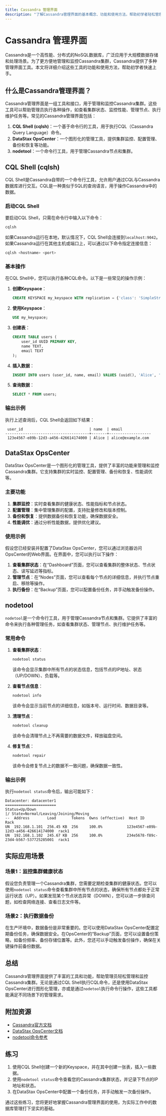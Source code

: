 ```yaml
---
title: Cassandra 管理界面
description: "了解Cassandra管理界面的基本概念、功能和使用方法，帮助初学者轻松管理和监控Cassandra数据库。"
---
```


# Cassandra 管理界面

Cassandra是一个高性能、分布式的NoSQL数据库，广泛应用于大规模数据存储和处理场景。为了更方便地管理和监控Cassandra集群，Cassandra提供了多种管理界面工具。本文将详细介绍这些工具的功能和使用方法，帮助初学者快速上手。

## 什么是Cassandra管理界面？

Cassandra管理界面是一组工具和接口，用于管理和监控Cassandra集群。这些工具可以帮助管理员执行各种操作，如查看集群状态、监控性能、管理节点、执行维护任务等。常见的Cassandra管理界面包括：

1. **CQL Shell (cqlsh)**：一个基于命令行的工具，用于执行CQL（Cassandra Query Language）命令。
2. **DataStax OpsCenter**：一个图形化的管理工具，提供集群监控、配置管理、备份和恢复等功能。
3. **nodetool**：一个命令行工具，用于管理Cassandra节点和集群。

## CQL Shell (cqlsh)

CQL Shell是Cassandra自带的一个命令行工具，允许用户通过CQL与Cassandra数据库进行交互。CQL是一种类似于SQL的查询语言，用于操作Cassandra中的数据。

### 启动CQL Shell

要启动CQL Shell，只需在命令行中输入以下命令：

```bash
cqlsh
```

如果Cassandra运行在本地，默认情况下，CQL Shell会连接到`localhost:9042`。如果Cassandra运行在其他主机或端口上，可以通过以下命令指定连接信息：

```bash
cqlsh <hostname> <port>
```

### 基本操作

在CQL Shell中，您可以执行各种CQL命令。以下是一些常见的操作示例：

1. **创建Keyspace**：

    ```sql
    CREATE KEYSPACE my_keyspace WITH replication = {'class': 'SimpleStrategy', 'replication_factor': 1};
    ```

2. **使用Keyspace**：

    ```sql
    USE my_keyspace;
    ```

3. **创建表**：

    ```sql
    CREATE TABLE users (
        user_id UUID PRIMARY KEY,
        name TEXT,
        email TEXT
    );
    ```

4. **插入数据**：

    ```sql
    INSERT INTO users (user_id, name, email) VALUES (uuid(), 'Alice', 'alice@example.com');
    ```

5. **查询数据**：

    ```sql
    SELECT * FROM users;
    ```

### 输出示例

执行上述查询后，CQL Shell会返回如下结果：

```plaintext
 user_id                              | name  | email
--------------------------------------+-------+-------------------
 123e4567-e89b-12d3-a456-426614174000 | Alice | alice@example.com
```

## DataStax OpsCenter

DataStax OpsCenter是一个图形化的管理工具，提供了丰富的功能来管理和监控Cassandra集群。它支持集群的实时监控、配置管理、备份和恢复、性能调优等。

### 主要功能

1. **集群监控**：实时查看集群的健康状态、性能指标和节点状态。
2. **配置管理**：集中管理集群的配置，支持批量修改和版本控制。
3. **备份和恢复**：提供数据备份和恢复功能，确保数据安全。
4. **性能调优**：通过分析性能数据，提供优化建议。

### 使用示例

假设您已经安装并配置了DataStax OpsCenter，您可以通过浏览器访问OpsCenter的Web界面。在界面中，您可以执行以下操作：

1. **查看集群状态**：在“Dashboard”页面，您可以查看集群的整体状态、节点状态、读写延迟等指标。
2. **管理节点**：在“Nodes”页面，您可以查看每个节点的详细信息，并执行节点重启、移除等操作。
3. **执行备份**：在“Backup”页面，您可以配置备份任务，并手动触发备份操作。

## nodetool

`nodetool`是一个命令行工具，用于管理Cassandra节点和集群。它提供了丰富的命令来执行各种管理任务，如查看集群状态、管理节点、执行维护任务等。

### 常用命令

1. **查看集群状态**：

    ```bash
    nodetool status
    ```

    该命令会显示集群中所有节点的状态信息，包括节点的IP地址、状态（UP/DOWN）、负载等。

2. **查看节点信息**：

    ```bash
    nodetool info
    ```

    该命令会显示当前节点的详细信息，如版本号、运行时间、数据目录等。

3. **清理节点**：

    ```bash
    nodetool cleanup
    ```

    该命令会清理节点上不再需要的数据文件，释放磁盘空间。

4. **修复节点**：

    ```bash
    nodetool repair
    ```

    该命令会修复节点上的数据不一致问题，确保数据一致性。

### 输出示例

执行`nodetool status`命令后，输出可能如下：

```plaintext
Datacenter: datacenter1
=======================
Status=Up/Down
|/ State=Normal/Leaving/Joining/Moving
--  Address        Load       Tokens  Owns (effective)  Host ID                               Rack
UN  192.168.1.101  256.45 KB  256     100.0%           123e4567-e89b-12d3-a456-426614174000  rack1
UN  192.168.1.102  245.67 KB  256     100.0%           234e5678-f89c-23d4-b567-537725285001  rack1
```

## 实际应用场景

### 场景1：监控集群健康状态

假设您负责管理一个Cassandra集群，您需要定期检查集群的健康状态。您可以使用`nodetool status`命令查看集群中所有节点的状态，确保所有节点都处于正常运行状态（UP）。如果发现某个节点状态异常（DOWN），您可以进一步排查问题，如检查网络连接、查看日志文件等。

### 场景2：执行数据备份

在生产环境中，数据备份是非常重要的。您可以使用DataStax OpsCenter配置定期备份任务，确保数据安全。在OpsCenter的“Backup”页面，您可以设置备份策略，如备份频率、备份存储位置等。此外，您还可以手动触发备份操作，确保在关键操作前备份数据。

## 总结

Cassandra管理界面提供了丰富的工具和功能，帮助管理员轻松管理和监控Cassandra集群。无论是通过CQL Shell执行CQL命令，还是使用DataStax OpsCenter进行图形化管理，亦或是通过`nodetool`执行命令行操作，这些工具都能满足不同场景下的管理需求。

## 附加资源

- [Cassandra官方文档](https://cassandra.apache.org/doc/latest/)
- [DataStax OpsCenter文档](https://docs.datastax.com/en/opscenter/6.8/)
- [nodetool命令参考](https://cassandra.apache.org/doc/latest/tools/nodetool/nodetool.html)

## 练习

1. 使用CQL Shell创建一个新的Keyspace，并在其中创建一张表，插入一些数据。
2. 使用`nodetool status`命令查看您的Cassandra集群状态，并记录下节点的IP地址和状态。
3. 在DataStax OpsCenter中配置一个备份任务，并手动触发一次备份操作。

通过这些练习，您将更好地掌握Cassandra管理界面的使用，为实际工作中的数据库管理打下坚实的基础。